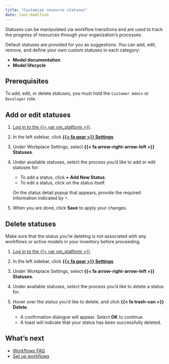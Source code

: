 ```yaml
---
title: "Customize resource statuses"
date: last-modified
---
```


Statuses can be manipulated via workflow transitions and are used to track the progress of resources through your organization's processes.

Default statuses are provided for you as suggestions. You can add, edit, remove, and define your own custom statuses in each category:

- **Model documentation**
- **Model lifecycle**

<!-- Model validation statuses are in missing as of May 2024 -->

## Prerequisites

To add, edit, or delete statuses, you must hold the `Customer Admin` or `Developer` role.

## Add or edit statuses

1. [Log in to the {{< var vm_platform >}}]({{< var vm_url >}}).

2. In the left sidebar, click [**{{< fa gear >}} Settings**]({{< var vm_url >}}/settings).

3. Under Workplace Settings, select **{{< fa arrow-right-arrow-left >}} Statuses**.

4. Under available statuses, select the process you'd like to add or edit statuses for:

    - To add a status, click **+ Add New Status**.
    - To edit a status, click on the status itself. 

    On the status detail popup that appears, provide the required information indicated by `*`.

5. When you are done, click **Save** to apply your changes.

## Delete statuses

::: {.callout-warning title="Deleting statuses already in use will cause your workflows to no longer function correctly."}
 Make sure that the status you're deleting is not associated with any workflows or active models in your inventory before proceeding. 
:::

1. [Log in to the {{< var vm_platform >}}]({{< var vm_url >}}).

2. In the left sidebar, click [**{{< fa gear >}} Settings**]({{< var vm_url >}}/settings).

3. Under Workplace Settings, select **{{< fa arrow-right-arrow-left >}} Statuses**.

4. Under available statuses, select the process you'd like to delete a status for.

5. Hover over the status you'd like to delete, and click **{{< fa trash-can >}} Delete**.

    - A confirmation dialogue will appear. Select **OK** to continue. 
    - A toast will indicate that your status has been successfully deleted.

## What's next

- [Workflows FAQ](../faq/faq-workflows.qmd)
- [Set up workflows](set-up-workflows.qmd)

